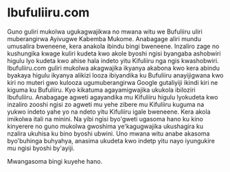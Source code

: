 # Ibufuliiru.com

Guno guliri mukolwa ugukagwajikwa no mwana witu we Bufuliiru uliri muberangirwa Ayivugwe Kabemba Mukome. Anabagage aliri mundu umusalira bweneene, kera anakola ibindu bingi bweneene. Inzaliro zage no kushungika kwage kuliri kudeta kwo akole byoshi ngisi byangaba ashobwiri higulu lyo kudeta kwo ahise hala indeto yitu Kifuliiru nga ngis kwashobwiri.
Ibufuliiru.com guliri mukolwa akagwajika ikyanya akabona kwo kera abindu byakaya higulu ikyanya alikizi looza ibiyandika ku Bufuliiru anayijigwana kwo kiri no muteri gwo kulooza ugumuberangirwa Google gutaliyiji ikindi kiri ne kiguma ku Bufuliiru. Kyo kikatuma agayamigwajika ukukola ibiloziri Ibufuliiru. Anabagage agweti agayandika mu Kifuliiru higulu lyokudeta kwo inzaliro zooshi ngisi zo agweti mu yehe zibere mu Kifuliiru kuguma na yukwo indeto yahe yo na ndeto yitu Kifuliiru igale bweneene.
Kera akola imikolwa itali na minini. Na yibi ngisi byo'gweti ugasoma hano ku kino kinyerere no guno mukolwa gwoshima ye'kagugwajika ukushagira ku nzalira ukuhisa ku bino byoshi ubwini.
Uno mwana witu anabe akasoma byo'buhinga buhyahya, anasima ukudeta kwo indetp yitu nayo iyungukire mu ngisi byoshi by'ayiji.

Mwangasoma bingi kuyehe hano.